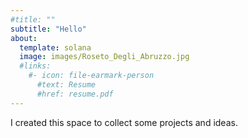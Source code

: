 ```yaml
---
#title: ""
subtitle: "Hello"
about:
  template: solana
  image: images/Roseto_Degli_Abruzzo.jpg
  #links:
    #- icon: file-earmark-person
      #text: Resume
      #href: resume.pdf
---
```


I created this space to collect some projects and ideas.
